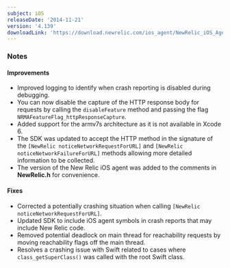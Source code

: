 ```yaml
---
subject: iOS
releaseDate: '2014-11-21'
version: '4.139'
downloadLink: 'https://download.newrelic.com/ios_agent/NewRelic_iOS_Agent_4.139.zip'
---
```


### Notes

#### Improvements

* Improved logging to identify when crash reporting is disabled during debugging.
* You can now disable the capture of the HTTP response body for requests by calling the `disableFeature` method and passing the flag `NRMAFeatureFlag_httpResponseCapture`.
* Added support for the armv7s architecture as it is not available in Xcode 6.
* The SDK was updated to accept the HTTP method in the signature of the `[NewRelic noticeNetworkRequestForURL]` and `[NewRelic noticeNetworkFailureForURL]` methods allowing more detailed information to be collected.
* The version of the New Relic iOS agent was added to the comments in **NewRelic.h** for convenience.

#### Fixes

* Corrected a potentially crashing situation when calling `[NewRelic noticeNetworkRequestForURL]`.
* Updated SDK to include iOS agent symbols in crash reports that may include New Relic code.
* Removed potential deadlock on main thread for reachability requests by moving reachability flags off the main thread.
* Resolves a crashing issue with Swift related to cases where `class_getSuperClass()` was called with the root Swift class.
